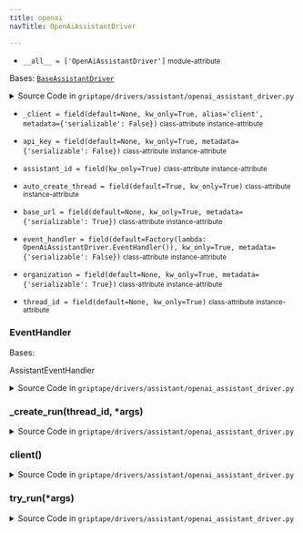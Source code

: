 ```yaml
---
title: openai
navTitle: OpenAiAssistantDriver

---
```


-   `__all__ = ['OpenAiAssistantDriver']` <small>module-attribute</small>  <span id="griptape.drivers.assistant.openai.__all__"></span> 

<span id="griptape.drivers.assistant.openai.OpenAiAssistantDriver"></span>

Bases:
 [`BaseAssistantDriver`](./#griptape.drivers.assistant.BaseAssistantDriver "BaseAssistantDriver (griptape.drivers.assistant.BaseAssistantDriver)")

<details><summary>Source Code in <code>griptape&#47;drivers&#47;assistant&#47;openai_assistant_driver.py</code></summary>

```python
@define
class OpenAiAssistantDriver(BaseAssistantDriver):
    class EventHandler(AssistantEventHandler):
        @override
        def on_text_delta(self, delta: TextDelta, snapshot: Text) -> None:
            if delta.value is not None:
                EventBus.publish_event(TextChunkEvent(token=delta.value))

        @override
        def on_tool_call_delta(self, delta: ToolCallDelta, snapshot: ToolCall) -> None:
            if delta.type == "code_interpreter" and delta.code_interpreter is not None:
                if delta.code_interpreter.input:
                    EventBus.publish_event(TextChunkEvent(token=delta.code_interpreter.input))
                if delta.code_interpreter.outputs:
                    EventBus.publish_event(TextChunkEvent(token="\n\noutput >"))
                    for output in delta.code_interpreter.outputs:
                        if output.type == "logs" and output.logs:
                            EventBus.publish_event(TextChunkEvent(token=output.logs))

    base_url: Optional[str] = field(default=None, kw_only=True, metadata={"serializable": True})
    api_key: Optional[str] = field(default=None, kw_only=True, metadata={"serializable": False})
    organization: Optional[str] = field(default=None, kw_only=True, metadata={"serializable": True})
    thread_id: Optional[str] = field(default=None, kw_only=True)
    assistant_id: str = field(kw_only=True)
    event_handler: AssistantEventHandler = field(
        default=Factory(lambda: OpenAiAssistantDriver.EventHandler()), kw_only=True, metadata={"serializable": False}
    )
    auto_create_thread: bool = field(default=True, kw_only=True)

    _client: Optional[openai.OpenAI] = field(
        default=None, kw_only=True, alias="client", metadata={"serializable": False}
    )

    @lazy_property()
    def client(self) -> openai.OpenAI:
        return openai.OpenAI(
            base_url=self.base_url,
            api_key=self.api_key,
            organization=self.organization,
        )

    def try_run(self, *args: BaseArtifact) -> TextArtifact:
        if self.thread_id is None:
            if self.auto_create_thread:
                thread_id = self.client.beta.threads.create().id
                self.thread_id = thread_id
            else:
                raise ValueError("Thread ID is required but not provided and auto_create_thread is disabled.")
        else:
            thread_id = self.thread_id

        response = self._create_run(thread_id, *args)

        response.meta.update({"assistant_id": self.assistant_id, "thread_id": self.thread_id})

        return response

    def _create_run(self, thread_id: str, *args: BaseArtifact) -> TextArtifact:
        content = "\n".join(arg.value for arg in args)
        message_id = self.client.beta.threads.messages.create(thread_id=thread_id, role="user", content=content)
        with self.client.beta.threads.runs.stream(
            thread_id=thread_id,
            assistant_id=self.assistant_id,
            event_handler=self.event_handler,
        ) as stream:
            stream.until_done()
            last_messages = stream.get_final_messages()

            message_contents = []
            for message in last_messages:
                message_contents.append(
                    "".join(content.text.value for content in message.content if content.type == "TextContentBlock")
                )
            message_text = "\n".join(message_contents)

            response = TextArtifact(message_text)

            response.meta.update(
                {"assistant_id": self.assistant_id, "thread_id": self.thread_id, "message_id": message_id}
            )
            return response
```

</details>

-   `_client = field(default=None, kw_only=True, alias='client', metadata={'serializable': False})` <small>class-attribute</small> <small>instance-attribute</small>  <span id="griptape.drivers.assistant.openai.OpenAiAssistantDriver._client"></span> 

-   `api_key = field(default=None, kw_only=True, metadata={'serializable': False})` <small>class-attribute</small> <small>instance-attribute</small>  <span id="griptape.drivers.assistant.openai.OpenAiAssistantDriver.api_key"></span> 

-   `assistant_id = field(kw_only=True)` <small>class-attribute</small> <small>instance-attribute</small>  <span id="griptape.drivers.assistant.openai.OpenAiAssistantDriver.assistant_id"></span> 

-   `auto_create_thread = field(default=True, kw_only=True)` <small>class-attribute</small> <small>instance-attribute</small>  <span id="griptape.drivers.assistant.openai.OpenAiAssistantDriver.auto_create_thread"></span> 

-   `base_url = field(default=None, kw_only=True, metadata={'serializable': True})` <small>class-attribute</small> <small>instance-attribute</small>  <span id="griptape.drivers.assistant.openai.OpenAiAssistantDriver.base_url"></span> 

-   `event_handler = field(default=Factory(lambda: OpenAiAssistantDriver.EventHandler()), kw_only=True, metadata={'serializable': False})` <small>class-attribute</small> <small>instance-attribute</small>  <span id="griptape.drivers.assistant.openai.OpenAiAssistantDriver.event_handler"></span> 

-   `organization = field(default=None, kw_only=True, metadata={'serializable': True})` <small>class-attribute</small> <small>instance-attribute</small>  <span id="griptape.drivers.assistant.openai.OpenAiAssistantDriver.organization"></span> 

-   `thread_id = field(default=None, kw_only=True)` <small>class-attribute</small> <small>instance-attribute</small>  <span id="griptape.drivers.assistant.openai.OpenAiAssistantDriver.thread_id"></span> 

<span id="griptape.drivers.assistant.openai.OpenAiAssistantDriver.EventHandler"></span>

### EventHandler

Bases:

<span title="openai.AssistantEventHandler">AssistantEventHandler</span>

<details><summary>Source Code in <code>griptape&#47;drivers&#47;assistant&#47;openai_assistant_driver.py</code></summary>

```python
class EventHandler(AssistantEventHandler):
    @override
    def on_text_delta(self, delta: TextDelta, snapshot: Text) -> None:
        if delta.value is not None:
            EventBus.publish_event(TextChunkEvent(token=delta.value))

    @override
    def on_tool_call_delta(self, delta: ToolCallDelta, snapshot: ToolCall) -> None:
        if delta.type == "code_interpreter" and delta.code_interpreter is not None:
            if delta.code_interpreter.input:
                EventBus.publish_event(TextChunkEvent(token=delta.code_interpreter.input))
            if delta.code_interpreter.outputs:
                EventBus.publish_event(TextChunkEvent(token="\n\noutput >"))
                for output in delta.code_interpreter.outputs:
                    if output.type == "logs" and output.logs:
                        EventBus.publish_event(TextChunkEvent(token=output.logs))
```

</details>

<span id="griptape.drivers.assistant.openai.OpenAiAssistantDriver._create_run"></span>

### \_create_run(thread_id, \*args)

<details><summary>Source Code in <code>griptape&#47;drivers&#47;assistant&#47;openai_assistant_driver.py</code></summary>

```python
def _create_run(self, thread_id: str, *args: BaseArtifact) -> TextArtifact:
    content = "\n".join(arg.value for arg in args)
    message_id = self.client.beta.threads.messages.create(thread_id=thread_id, role="user", content=content)
    with self.client.beta.threads.runs.stream(
        thread_id=thread_id,
        assistant_id=self.assistant_id,
        event_handler=self.event_handler,
    ) as stream:
        stream.until_done()
        last_messages = stream.get_final_messages()

        message_contents = []
        for message in last_messages:
            message_contents.append(
                "".join(content.text.value for content in message.content if content.type == "TextContentBlock")
            )
        message_text = "\n".join(message_contents)

        response = TextArtifact(message_text)

        response.meta.update(
            {"assistant_id": self.assistant_id, "thread_id": self.thread_id, "message_id": message_id}
        )
        return response
```

</details>

<span id="griptape.drivers.assistant.openai.OpenAiAssistantDriver.client"></span>

### client()

<details><summary>Source Code in <code>griptape&#47;drivers&#47;assistant&#47;openai_assistant_driver.py</code></summary>

```python
@lazy_property()
def client(self) -> openai.OpenAI:
    return openai.OpenAI(
        base_url=self.base_url,
        api_key=self.api_key,
        organization=self.organization,
    )
```

</details>

<span id="griptape.drivers.assistant.openai.OpenAiAssistantDriver.try_run"></span>

### try_run(\*args)

<details><summary>Source Code in <code>griptape&#47;drivers&#47;assistant&#47;openai_assistant_driver.py</code></summary>

```python
def try_run(self, *args: BaseArtifact) -> TextArtifact:
    if self.thread_id is None:
        if self.auto_create_thread:
            thread_id = self.client.beta.threads.create().id
            self.thread_id = thread_id
        else:
            raise ValueError("Thread ID is required but not provided and auto_create_thread is disabled.")
    else:
        thread_id = self.thread_id

    response = self._create_run(thread_id, *args)

    response.meta.update({"assistant_id": self.assistant_id, "thread_id": self.thread_id})

    return response
```

</details>

